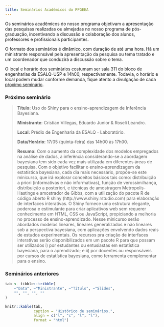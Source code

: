 ```yaml
---
title: Seminários Acadêmicos do PPGEEA
---
```


Os seminários acadêmicos do nosso programa objetivam a apresentação das
pesquisas realizadas ou almejadas no nosso programa de pós-graduação,
incentivando a discussão e colaboração dos alunos, professores e
profissionais participantes.

O formato dos seminários é dinâmico, com duração de até uma hora. Há
um ministrante responsável pela apresentação da pesquisa ou tema tratado
e um coordenador que conduzirá a discussão sobre o tema.

O local e horário dos seminários costumam ser sala 311 do bloco de
engenharias da ESALQ-USP e 14h00, respectivamente. Todavia, o horário e
local podem mudar conforme demanda, fique atento a divulgação de cada
[pŕoximo seminário](#proximo-seminario).

### Próximo seminário ###

> **Título:** Uso do Shiny para o ensino-aprendizagem de Inferência
> Bayesiana.
>
> **Ministrante:** Cristian Villegas, Eduardo Junior \& Roseli Leandro.
>
> **Local:** Prédio de Engenharia da ESALQ - Laboratório.
>
> **Data/Horário:** 17/05 (quinta-feira) das 14h00 às 17h00.
>
> **Resumo:** Com o aumento da complexidade dos modelos empregados na
> análise de dados, a inferência considerando-se a abordagem bayesiana
> tem sido cada vez mais utilizada em diferentes áreas de pesquisa. Com
> o objetivo facilitar o ensino-aprendizagem da estatística bayesiana,
> cada dia mais necessário, propõe-se este minicurso, que irá explorar
> conceitos básicos tais como: distribuição a priori (informativas e não
> informativas), função de verossimilhança, distribuição a posteriori, e
> técnicas de amostragem Metropolis-Hastings e amostrador de Gibbs, com
> a utilização do pacote R de código aberto R shiny
> (http://www.shiny.rstudio.com) para elaboração de interfaces
> interativas. O Shiny fornece uma estrutura elegante, poderosa e
> estimulante para criar aplicativos web sem requerer conhecimento em
> HTML, CSS ou JavaScript, propiciando a melhoria no processo de
> ensino-aprendizado. Nesse minicurso serão abordados modelos lineares,
> lineares generalizados e não lineares sob a perspectiva bayesiana, com
> aplicações envolvendo dados reais de estudos experimentais. Os
> recursos pra criação de interfaces interativas serão disponibilizados
> em um pacote R para que possam ser utilizados i) por estudantes ou
> entusiastas em estatística bayesiana, para o aprendizado; e ii) por
> docentes ou responsáveis por cursos de estatística bayesiana, como
> ferramenta complementar para o ensino.


### Seminários anteriores ###


```r

tab <- tibble::tribble(
    ~"Data", ~"Ministrante", ~"Título", ~"Slides",
    "", "", "", ""
)

knitr::kable(tab,
             caption = "Histórico de seminários.",
             align = c("l", "c", "l", "l"),
             format = "html")

```
